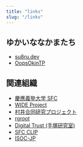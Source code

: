 ```yaml
---
title: "links"
slug: "/links"
---
```


## ゆかいななかまたち

- [su8ru.dev](https://su8ru.dev)
- [OopsOkinTP](https://www.okin-jp.net/)

## 関連組織

- [慶應義塾大学 SFC](https://www.sfc.keio.ac.jp)
- [WIDE Project](https://www.wide.ad.jp)
- [村井合同研究プロジェクト](https://rg.sfc.keio.ac.jp)
- [rgroot](https://rgroot.sfc.wide.ad.jp)
- [Digital Trust (手塚研究室)](https://d-trust.sfc.wide.ad.jp)
- [SFC CLIP](https://sfcclip.net)
- [ISOC-JP](https://isoc.jp)
